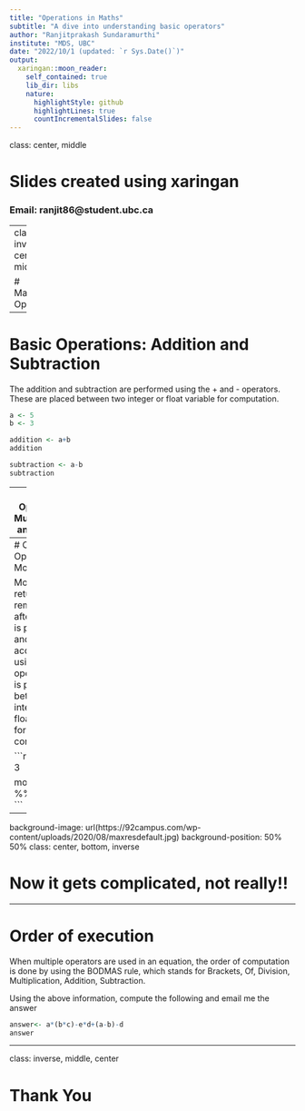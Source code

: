 ```yaml
---
title: "Operations in Maths"
subtitle: "A dive into understanding basic operators"
author: "Ranjitprakash Sundaramurthi"
institute: "MDS, UBC"
date: "2022/10/1 (updated: `r Sys.Date()`)"
output:
  xaringan::moon_reader:
    self_contained: true
    lib_dir: libs
    nature:
      highlightStyle: github
      highlightLines: true
      countIncrementalSlides: false
---
```

class: center, middle

# Slides created using xaringan

### Email: ranjit86@student.ubc.ca

---
class: inverse, center, middle

# Mathematical Operators

---

# Basic Operations: Addition and Subtraction

The addition and subtraction are performed using the + and - operators. These are placed between two integer or float variable for computation.

```r
a <- 5
b <- 3

addition <- a+b
addition
```

```r
subtraction <- a-b
subtraction

```

---
# Basic Operations: Multiplication and Division

Multiplication and Division are performed using the * and / operators. These are placed between two integer or float variable for computation.

```r

c <- 6
d <- 3

multiplication <- c*d
multiplication
```

```r

division <- c/d
division
```

---
# Other Operations: Modulo

Modulo returns the remainder after division is performed and is accessed using %% operator. This is placed between two integer or float variable for computation.

```r

e <- 6
f <- 3

modulo <- c %% d
modulo
```

---
background-image: url(https://92campus.com/wp-content/uploads/2020/08/maxresdefault.jpg)
background-position: 50% 50%
class: center, bottom, inverse

# Now it gets complicated, not really!!

---

# Order of execution

When multiple operators are used in an equation, the order of computation is done by using the BODMAS rule, which stands for Brackets, Of, Division, Multiplication, Addition, Subtraction.

Using the above information, compute the following and email me the answer

```r
answer<- a*(b*c)-e*d+(a-b)-d
answer
```

---

class: inverse, middle, center

# Thank You
